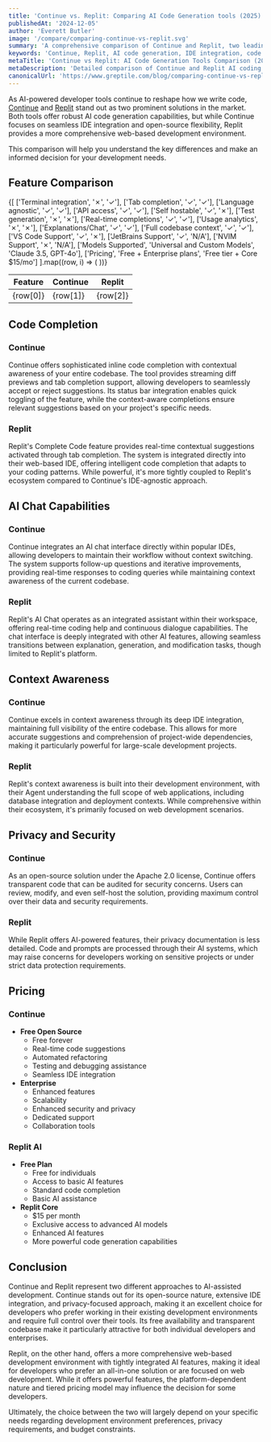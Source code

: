 ```yaml
---
title: 'Continue vs. Replit: Comparing AI Code Generation tools (2025)'
publishedAt: '2024-12-05'
author: 'Everett Butler'
image: '/compare/comparing-continue-vs-replit.svg'
summary: 'A comprehensive comparison of Continue and Replit, two leading AI-powered development tools, analyzing their features, pricing, and capabilities for modern software development.'
keywords: 'Continue, Replit, AI code generation, IDE integration, code completion, developer tools, AI programming assistant, code explanation'
metaTitle: 'Continue vs Replit: AI Code Generation Tools Comparison (2025)'
metaDescription: 'Detailed comparison of Continue and Replit AI coding tools, examining features, pricing, and capabilities to help developers choose the right AI assistant for their needs.'
canonicalUrl: 'https://www.greptile.com/blog/comparing-continue-vs-replit'
---
```


As AI-powered developer tools continue to reshape how we write code, [Continue](https://www.continue.dev/) and [Replit](https://replit.com/) stand out as two prominent solutions in the market. Both tools offer robust AI code generation capabilities, but while Continue focuses on seamless IDE integration and open-source flexibility, Replit provides a more comprehensive web-based development environment. 

This comparison will help you understand the key differences and make an informed decision for your development needs.

## Feature Comparison

<table style={{
  borderCollapse: 'collapse',
  width: '100%',
  margin: '2rem 0',
  borderRadius: '8px',
  overflow: 'hidden',
  fontSize: '0.95rem',
  lineHeight: '1.5'
}}>
  <thead>
    <tr>
      <th style={{
        backgroundColor: '#f8fafc',
        padding: '1rem',
        textAlign: 'left',
        borderBottom: '1px solid #e2e8f0',
        fontWeight: '600',
        color: '#1a202c'
      }}>Feature</th>
      <th style={{
        backgroundColor: '#f8fafc',
        padding: '1rem',
        textAlign: 'center',
        borderBottom: '1px solid #e2e8f0',
        fontWeight: '600',
        color: '#1a202c'
      }}>Continue</th>
      <th style={{
        backgroundColor: '#f8fafc',
        padding: '1rem',
        textAlign: 'center',
        borderBottom: '1px solid #e2e8f0',
        fontWeight: '600',
        color: '#1a202c'
      }}>Replit</th>
    </tr>
  </thead>
  <tbody>
    {[
    ['Terminal integration', '✗', '✓'],
    ['Tab completion', '✓', '✓'],
    ['Language agnostic', '✓', '✓'],
    ['API access', '✓', '✓'],
    ['Self hostable', '✓', '✗'],
    ['Test generation', '✗', '✗'],
    ['Real-time completions', '✓', '✓'],
    ['Usage analytics', '✗', '✗'],
    ['Explanations/Chat', '✓', '✓'],
    ['Full codebase context', '✓', '✓'],
    ['VS Code Support', '✓', '✗'],
    ['JetBrains Support', '✓', 'N/A'],
    ['NVIM Support', '✗', 'N/A'],
    ['Models Supported', 'Universal and Custom Models', 'Claude 3.5, GPT-4o'],
    ['Pricing', 'Free + Enterprise plans', 'Free tier + Core $15/mo']
].map((row, i) => (
      <tr key={i} style={{ 
        backgroundColor: 'white',
        transition: 'background-color 0.2s'
      }}>
        <td style={{
          padding: '1rem',
          borderBottom: '1px solid #e2e8f0',
          fontWeight: '500',
          backgroundColor: '#f8fafc'
        }}>{row[0]}</td>
        <td style={{
          padding: '1rem',
          borderBottom: '1px solid #e2e8f0',
          textAlign: 'center',
          color: row[1] === '✓' ? '#22c55e' : row[1] === '✗' ? '#ef4444' : '#1a202c',
          fontSize: (row[1] === '✓' || row[1] === '✗') ? '1.5rem' : '0.95rem'
        }}>{row[1]}</td>
        <td style={{
          padding: '1rem',
          borderBottom: '1px solid #e2e8f0',
          textAlign: 'center',
          color: row[2] === '✓' ? '#22c55e' : row[2] === '✗' ? '#ef4444' : '#1a202c',
          fontSize: (row[2] === '✓' || row[2] === '✗') ? '1.5rem' : '0.95rem'
        }}>{row[2]}</td>
      </tr>
    ))}
  </tbody>
</table>

## Code Completion

### Continue
Continue offers sophisticated inline code completion with contextual awareness of your entire codebase. The tool provides streaming diff previews and tab completion support, allowing developers to seamlessly accept or reject suggestions. Its status bar integration enables quick toggling of the feature, while the context-aware completions ensure relevant suggestions based on your project's specific needs.

### Replit
Replit's Complete Code feature provides real-time contextual suggestions activated through tab completion. The system is integrated directly into their web-based IDE, offering intelligent code completion that adapts to your coding patterns. While powerful, it's more tightly coupled to Replit's ecosystem compared to Continue's IDE-agnostic approach.

## AI Chat Capabilities

### Continue
Continue integrates an AI chat interface directly within popular IDEs, allowing developers to maintain their workflow without context switching. The system supports follow-up questions and iterative improvements, providing real-time responses to coding queries while maintaining context awareness of the current codebase.

### Replit
Replit's AI Chat operates as an integrated assistant within their workspace, offering real-time coding help and continuous dialogue capabilities. The chat interface is deeply integrated with other AI features, allowing seamless transitions between explanation, generation, and modification tasks, though limited to Replit's platform.

## Context Awareness

### Continue
Continue excels in context awareness through its deep IDE integration, maintaining full visibility of the entire codebase. This allows for more accurate suggestions and comprehension of project-wide dependencies, making it particularly powerful for large-scale development projects.

### Replit
Replit's context awareness is built into their development environment, with their Agent understanding the full scope of web applications, including database integration and deployment contexts. While comprehensive within their ecosystem, it's primarily focused on web development scenarios.

## Privacy and Security

### Continue
As an open-source solution under the Apache 2.0 license, Continue offers transparent code that can be audited for security concerns. Users can review, modify, and even self-host the solution, providing maximum control over their data and security requirements.

### Replit
While Replit offers AI-powered features, their privacy documentation is less detailed. Code and prompts are processed through their AI systems, which may raise concerns for developers working on sensitive projects or under strict data protection requirements.

## Pricing

### Continue
- **Free Open Source**
  - Free forever
  - Real-time code suggestions
  - Automated refactoring
  - Testing and debugging assistance
  - Seamless IDE integration
- **Enterprise**
  - Enhanced features
  - Scalability
  - Enhanced security and privacy
  - Dedicated support
  - Collaboration tools

### Replit AI
- **Free Plan**
  - Free for individuals
  - Access to basic AI features
  - Standard code completion
  - Basic AI assistance
- **Replit Core**
  - $15 per month
  - Exclusive access to advanced AI models
  - Enhanced AI features
  - More powerful code generation capabilities

## Conclusion

Continue and Replit represent two different approaches to AI-assisted development. Continue stands out for its open-source nature, extensive IDE integration, and privacy-focused approach, making it an excellent choice for developers who prefer working in their existing development environments and require full control over their tools. Its free availability and transparent codebase make it particularly attractive for both individual developers and enterprises.

Replit, on the other hand, offers a more comprehensive web-based development environment with tightly integrated AI features, making it ideal for developers who prefer an all-in-one solution or are focused on web development. While it offers powerful features, the platform-dependent nature and tiered pricing model may influence the decision for some developers. 

Ultimately, the choice between the two will largely depend on your specific needs regarding development environment preferences, privacy requirements, and budget constraints.
